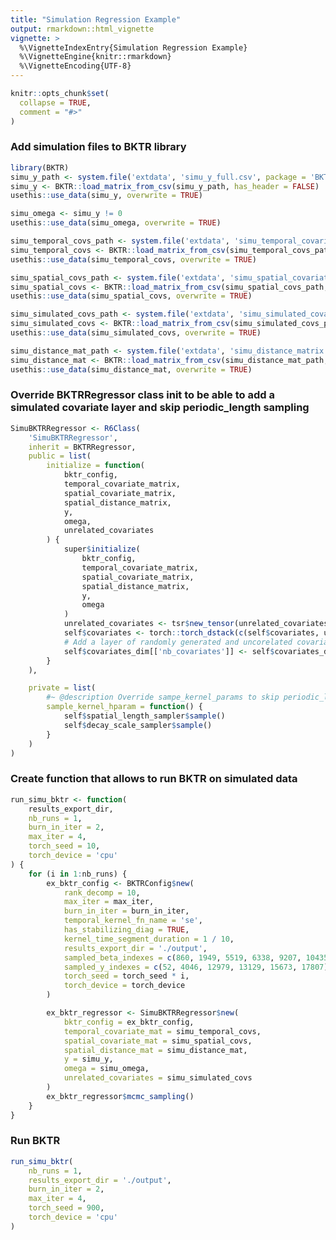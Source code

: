 ```yaml
---
title: "Simulation Regression Example"
output: rmarkdown::html_vignette
vignette: >
  %\VignetteIndexEntry{Simulation Regression Example}
  %\VignetteEngine{knitr::rmarkdown}
  %\VignetteEncoding{UTF-8}
---
```


```r
knitr::opts_chunk$set(
  collapse = TRUE,
  comment = "#>"
)
```

### Add simulation files to BKTR library
```r
library(BKTR)
simu_y_path <- system.file('extdata', 'simu_y_full.csv', package = 'BKTR')
simu_y <- BKTR::load_matrix_from_csv(simu_y_path, has_header = FALSE)
usethis::use_data(simu_y, overwrite = TRUE)

simu_omega <- simu_y != 0
usethis::use_data(simu_omega, overwrite = TRUE)

simu_temporal_covs_path <- system.file('extdata', 'simu_temporal_covariates.csv', package = 'BKTR')
simu_temporal_covs <- BKTR::load_matrix_from_csv(simu_temporal_covs_path, has_header = FALSE)
usethis::use_data(simu_temporal_covs, overwrite = TRUE)

simu_spatial_covs_path <- system.file('extdata', 'simu_spatial_covariates.csv', package = 'BKTR')
simu_spatial_covs <- BKTR::load_matrix_from_csv(simu_spatial_covs_path, has_header = FALSE)
usethis::use_data(simu_spatial_covs, overwrite = TRUE)

simu_simulated_covs_path <- system.file('extdata', 'simu_simulated_covariates.csv', package = 'BKTR')
simu_simulated_covs <- BKTR::load_matrix_from_csv(simu_simulated_covs_path, has_header = FALSE)
usethis::use_data(simu_simulated_covs, overwrite = TRUE)

simu_distance_mat_path <- system.file('extdata', 'simu_distance_matrix.csv', package = 'BKTR')
simu_distance_mat <- BKTR::load_matrix_from_csv(simu_distance_mat_path, has_header = FALSE)
usethis::use_data(simu_distance_mat, overwrite = TRUE)
```

### Override BKTRRegressor class init to be able to add a simulated covariate layer and skip periodic_length sampling
```r
SimuBKTRRegressor <- R6Class(
    'SimuBKTRRegressor',
    inherit = BKTRRegressor,
    public = list(
        initialize = function(
            bktr_config,
            temporal_covariate_matrix,
            spatial_covariate_matrix,
            spatial_distance_matrix,
            y,
            omega,
            unrelated_covariates
        ) {
            super$initialize(
                bktr_config,
                temporal_covariate_matrix,
                spatial_covariate_matrix,
                spatial_distance_matrix,
                y,
                omega
            )
            unrelated_covariates <- tsr$new_tensor(unrelated_covariates)
            self$covariates <- torch::torch_dstack(c(self$covariates, unrelated_covariates))
            # Add a layer of randomly generated and uncorelated covariates
            self$covariates_dim[['nb_covariates']] <- self$covariates_dim[['nb_covariates']] + 1
        }
    ),

    private = list(
        #~ @description Override sampe_kernel_params to skip periodic_length
        sample_kernel_hparam = function() {
            self$spatial_length_sampler$sample()
            self$decay_scale_sampler$sample()
        }
    )
)
```

### Create function that allows to run BKTR on simulated data
```r
run_simu_bktr <- function(
    results_export_dir,
    nb_runs = 1,
    burn_in_iter = 2,
    max_iter = 4,
    torch_seed = 10,
    torch_device = 'cpu'
) {
    for (i in 1:nb_runs) {
        ex_bktr_config <- BKTRConfig$new(
            rank_decomp = 10,
            max_iter = max_iter,
            burn_in_iter = burn_in_iter,
            temporal_kernel_fn_name = 'se',
            has_stabilizing_diag = TRUE,
            kernel_time_segment_duration = 1 / 10,
            results_export_dir = './output',
            sampled_beta_indexes = c(860, 1949, 5519, 6338, 9207, 10435, 15034, 15868, 16059, 16944) + 1,
            sampled_y_indexes = c(52, 4046, 12979, 13129, 15673, 17807) + 1,
            torch_seed = torch_seed * i,
            torch_device = torch_device
        )

        ex_bktr_regressor <- SimuBKTRRegressor$new(
            bktr_config = ex_bktr_config,
            temporal_covariate_mat = simu_temporal_covs,
            spatial_covariate_mat = simu_spatial_covs,
            spatial_distance_mat = simu_distance_mat,
            y = simu_y,
            omega = simu_omega,
            unrelated_covariates = simu_simulated_covs
        )
        ex_bktr_regressor$mcmc_sampling()
    }
}
```

### Run BKTR
```r
run_simu_bktr(
    nb_runs = 1,
    results_export_dir = './output',
    burn_in_iter = 2,
    max_iter = 4,
    torch_seed = 900,
    torch_device = 'cpu'
)
```
